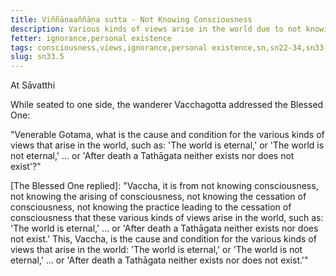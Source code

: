 ```yaml
---
title: Viññāṇaaññāṇa sutta - Not Knowing Consciousness
description: Various kinds of views arise in the world due to not knowing consciousness, the arising of consciousness, the cessation of consciousness, and the practice leading to the cessation of consciousness.
fetter: ignorance,personal existence
tags: consciousness,views,ignorance,personal existence,sn,sn22-34,sn33
slug: sn33.5
---
```


At Sāvatthi

While seated to one side, the wanderer Vacchagotta addressed the Blessed One:

"Venerable Gotama, what is the cause and condition for the various kinds of views that arise in the world, such as: 'The world is eternal,' or 'The world is not eternal,' ... or 'After death a Tathāgata neither exists nor does not exist'?"

[The Blessed One replied]: "Vaccha, it is from not knowing consciousness, not knowing the arising of consciousness, not knowing the cessation of consciousness, not knowing the practice leading to the cessation of consciousness that these various kinds of views arise in the world, such as: 'The world is eternal,' ... or 'After death a Tathāgata neither exists nor does not exist.' This, Vaccha, is the cause and condition for the various kinds of views that arise in the world: 'The world is eternal,' or 'The world is not eternal,' ... or 'After death a Tathāgata neither exists nor does not exist.'"
